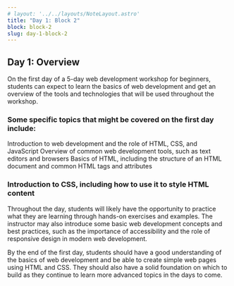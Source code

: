 ```yaml
---
# layout: '../../layouts/NoteLayout.astro'
title: "Day 1: Block 2"
block: block-2
slug: day-1-block-2
---
```


## Day 1: Overview

On the first day of a 5-day web development workshop for beginners, students can expect to learn the basics of web development and get an overview of the tools and technologies that will be used throughout the workshop.

### Some specific topics that might be covered on the first day include:

Introduction to web development and the role of HTML, CSS, and JavaScript
Overview of common web development tools, such as text editors and browsers
Basics of HTML, including the structure of an HTML document and common HTML tags and attributes

### Introduction to CSS, including how to use it to style HTML content

Throughout the day, students will likely have the opportunity to practice what they are learning through hands-on exercises and examples. The instructor may also introduce some basic web development concepts and best practices, such as the importance of accessibility and the role of responsive design in modern web development.

By the end of the first day, students should have a good understanding of the basics of web development and be able to create simple web pages using HTML and CSS. They should also have a solid foundation on which to build as they continue to learn more advanced topics in the days to come.